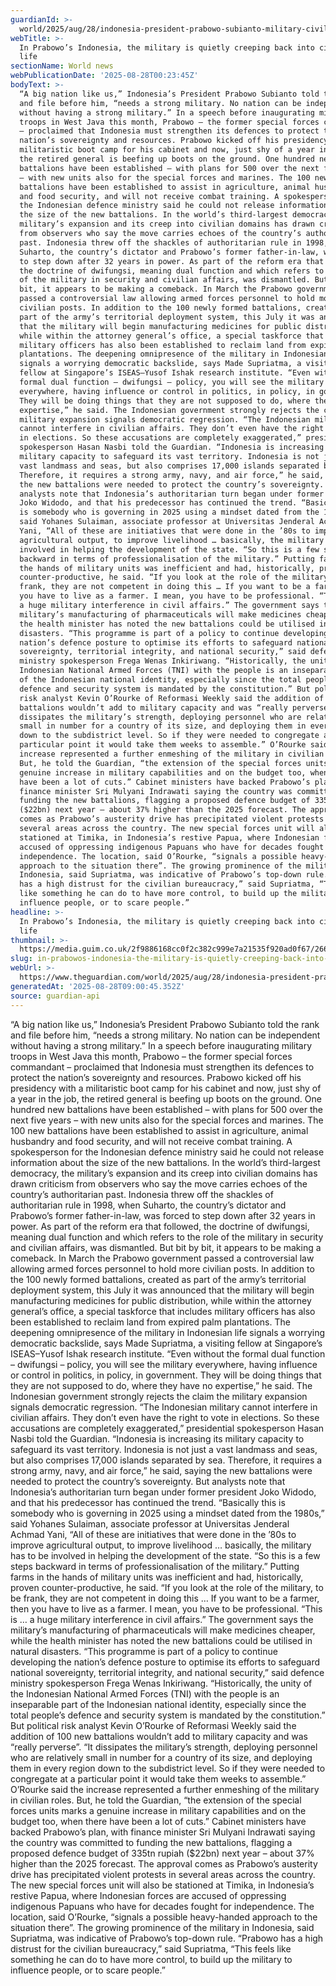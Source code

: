 ```yaml
---
guardianId: >-
  world/2025/aug/28/indonesia-president-prabowo-subianto-military-civilian-affairs
webTitle: >-
  In Prabowo’s Indonesia, the military is quietly creeping back into civilian
  life
sectionName: World news
webPublicationDate: '2025-08-28T00:23:45Z'
bodyText: >-
  “A big nation like us,” Indonesia’s President Prabowo Subianto told the rank
  and file before him, “needs a strong military. No nation can be independent
  without having a strong military.” In a speech before inaugurating military
  troops in West Java this month, Prabowo – the former special forces commandant
  – proclaimed that Indonesia must strengthen its defences to protect the
  nation’s sovereignty and resources. Prabowo kicked off his presidency with a
  militaristic boot camp for his cabinet and now, just shy of a year in the job,
  the retired general is beefing up boots on the ground. One hundred new
  battalions have been established – with plans for 500 over the next five years
  – with new units also for the special forces and marines. The 100 new
  battalions have been established to assist in agriculture, animal husbandry
  and food security, and will not receive combat training. A spokesperson for
  the Indonesian defence ministry said he could not release information about
  the size of the new battalions. In the world’s third-largest democracy, the
  military’s expansion and its creep into civilian domains has drawn criticism
  from observers who say the move carries echoes of the country’s authoritarian
  past. Indonesia threw off the shackles of authoritarian rule in 1998, when
  Suharto, the country’s dictator and Prabowo’s former father-in-law, was forced
  to step down after 32 years in power. As part of the reform era that followed,
  the doctrine of dwifungsi, meaning dual function and which refers to the role
  of the military in security and civilian affairs, was dismantled. But bit by
  bit, it appears to be making a comeback. In March the Prabowo government
  passed a controversial law allowing armed forces personnel to hold more
  civilian posts. In addition to the 100 newly formed battalions, created as
  part of the army’s territorial deployment system, this July it was announced
  that the military will begin manufacturing medicines for public distribution,
  while within the attorney general’s office, a special taskforce that includes
  military officers has also been established to reclaim land from expired palm
  plantations. The deepening omnipresence of the military in Indonesian life
  signals a worrying democratic backslide, says Made Supriatma, a visiting
  fellow at Singapore’s ISEAS–Yusof Ishak research institute. “Even without the
  formal dual function – dwifungsi – policy, you will see the military
  everywhere, having influence or control in politics, in policy, in government.
  They will be doing things that they are not supposed to do, where they have no
  expertise,” he said. The Indonesian government strongly rejects the claim the
  military expansion signals democratic regression. “The Indonesian military
  cannot interfere in civilian affairs. They don’t even have the right to vote
  in elections. So these accusations are completely exaggerated,” presidential
  spokesperson Hasan Nasbi told the Guardian. “Indonesia is increasing its
  military capacity to safeguard its vast territory. Indonesia is not just a
  vast landmass and seas, but also comprises 17,000 islands separated by sea.
  Therefore, it requires a strong army, navy, and air force,” he said, saying
  the new battalions were needed to protect the country’s sovereignty. But
  analysts note that Indonesia’s authoritarian turn began under former president
  Joko Widodo, and that his predecessor has continued the trend. “Basically this
  is somebody who is governing in 2025 using a mindset dated from the 1980s,”
  said Yohanes Sulaiman, associate professor at Universitas Jenderal Achmad
  Yani, “All of these are initiatives that were done in the ’80s to improve
  agricultural output, to improve livelihood … basically, the military has to be
  involved in helping the development of the state. “So this is a few steps
  backward in terms of professionalisation of the military.” Putting farms in
  the hands of military units was inefficient and had, historically, proven
  counter-productive, he said. “If you look at the role of the military, to be
  frank, they are not competent in doing this … If you want to be a farmer, then
  you have to live as a farmer. I mean, you have to be professional. “This is …
  a huge military interference in civil affairs.” The government says the
  military’s manufacturing of pharmaceuticals will make medicines cheaper, while
  the health minister has noted the new battalions could be utilised in natural
  disasters. “This programme is part of a policy to continue developing the
  nation’s defence posture to optimise its efforts to safeguard national
  sovereignty, territorial integrity, and national security,” said defence
  ministry spokesperson Frega Wenas Inkiriwang. “Historically, the unity of the
  Indonesian National Armed Forces (TNI) with the people is an inseparable part
  of the Indonesian national identity, especially since the total people’s
  defence and security system is mandated by the constitution.” But political
  risk analyst Kevin O’Rourke of Reformasi Weekly said the addition of 100 new
  battalions wouldn’t add to military capacity and was “really perverse”. “It
  dissipates the military’s strength, deploying personnel who are relatively
  small in number for a country of its size, and deploying them in every region
  down to the subdistrict level. So if they were needed to congregate at a
  particular point it would take them weeks to assemble.” O’Rourke said the
  increase represented a further enmeshing of the military in civilian roles.
  But, he told the Guardian, “the extension of the special forces units marks a
  genuine increase in military capabilities and on the budget too, when there
  have been a lot of cuts.” Cabinet ministers have backed Prabowo’s plan, with
  finance minister Sri Mulyani Indrawati saying the country was committed to
  funding the new battalions, flagging a proposed defence budget of 335tn rupiah
  ($22bn) next year – about 37% higher than the 2025 forecast. The approval
  comes as Prabowo’s austerity drive has precipitated violent protests in
  several areas across the country. The new special forces unit will also be
  stationed at Timika, in Indonesia’s restive Papua, where Indonesian forces are
  accused of oppressing indigenous Papuans who have for decades fought for
  independence. The location, said O’Rourke, “signals a possible heavy-handed
  approach to the situation there”. The growing prominence of the military in
  Indonesia, said Supriatma, was indicative of Prabowo’s top-down rule. “Prabowo
  has a high distrust for the civilian bureaucracy,” said Supriatma, “This feels
  like something he can do to have more control, to build up the military to
  influence people, or to scare people.”
headline: >-
  In Prabowo’s Indonesia, the military is quietly creeping back into civilian
  life
thumbnail: >-
  https://media.guim.co.uk/2f9886168cc0f2c382c999e7a21535f920ad0f67/266_0_2105_1684/500.jpg
slug: in-prabowos-indonesia-the-military-is-quietly-creeping-back-into-civilian-life
webUrl: >-
  https://www.theguardian.com/world/2025/aug/28/indonesia-president-prabowo-subianto-military-civilian-affairs
generatedAt: '2025-08-28T09:00:45.352Z'
source: guardian-api
---
```

“A big nation like us,” Indonesia’s President Prabowo Subianto told the rank and file before him, “needs a strong military. No nation can be independent without having a strong military.” In a speech before inaugurating military troops in West Java this month, Prabowo – the former special forces commandant – proclaimed that Indonesia must strengthen its defences to protect the nation’s sovereignty and resources. Prabowo kicked off his presidency with a militaristic boot camp for his cabinet and now, just shy of a year in the job, the retired general is beefing up boots on the ground. One hundred new battalions have been established – with plans for 500 over the next five years – with new units also for the special forces and marines. The 100 new battalions have been established to assist in agriculture, animal husbandry and food security, and will not receive combat training. A spokesperson for the Indonesian defence ministry said he could not release information about the size of the new battalions. In the world’s third-largest democracy, the military’s expansion and its creep into civilian domains has drawn criticism from observers who say the move carries echoes of the country’s authoritarian past. Indonesia threw off the shackles of authoritarian rule in 1998, when Suharto, the country’s dictator and Prabowo’s former father-in-law, was forced to step down after 32 years in power. As part of the reform era that followed, the doctrine of dwifungsi, meaning dual function and which refers to the role of the military in security and civilian affairs, was dismantled. But bit by bit, it appears to be making a comeback. In March the Prabowo government passed a controversial law allowing armed forces personnel to hold more civilian posts. In addition to the 100 newly formed battalions, created as part of the army’s territorial deployment system, this July it was announced that the military will begin manufacturing medicines for public distribution, while within the attorney general’s office, a special taskforce that includes military officers has also been established to reclaim land from expired palm plantations. The deepening omnipresence of the military in Indonesian life signals a worrying democratic backslide, says Made Supriatma, a visiting fellow at Singapore’s ISEAS–Yusof Ishak research institute. “Even without the formal dual function – dwifungsi – policy, you will see the military everywhere, having influence or control in politics, in policy, in government. They will be doing things that they are not supposed to do, where they have no expertise,” he said. The Indonesian government strongly rejects the claim the military expansion signals democratic regression. “The Indonesian military cannot interfere in civilian affairs. They don’t even have the right to vote in elections. So these accusations are completely exaggerated,” presidential spokesperson Hasan Nasbi told the Guardian. “Indonesia is increasing its military capacity to safeguard its vast territory. Indonesia is not just a vast landmass and seas, but also comprises 17,000 islands separated by sea. Therefore, it requires a strong army, navy, and air force,” he said, saying the new battalions were needed to protect the country’s sovereignty. But analysts note that Indonesia’s authoritarian turn began under former president Joko Widodo, and that his predecessor has continued the trend. “Basically this is somebody who is governing in 2025 using a mindset dated from the 1980s,” said Yohanes Sulaiman, associate professor at Universitas Jenderal Achmad Yani, “All of these are initiatives that were done in the ’80s to improve agricultural output, to improve livelihood … basically, the military has to be involved in helping the development of the state. “So this is a few steps backward in terms of professionalisation of the military.” Putting farms in the hands of military units was inefficient and had, historically, proven counter-productive, he said. “If you look at the role of the military, to be frank, they are not competent in doing this … If you want to be a farmer, then you have to live as a farmer. I mean, you have to be professional. “This is … a huge military interference in civil affairs.” The government says the military’s manufacturing of pharmaceuticals will make medicines cheaper, while the health minister has noted the new battalions could be utilised in natural disasters. “This programme is part of a policy to continue developing the nation’s defence posture to optimise its efforts to safeguard national sovereignty, territorial integrity, and national security,” said defence ministry spokesperson Frega Wenas Inkiriwang. “Historically, the unity of the Indonesian National Armed Forces (TNI) with the people is an inseparable part of the Indonesian national identity, especially since the total people’s defence and security system is mandated by the constitution.” But political risk analyst Kevin O’Rourke of Reformasi Weekly said the addition of 100 new battalions wouldn’t add to military capacity and was “really perverse”. “It dissipates the military’s strength, deploying personnel who are relatively small in number for a country of its size, and deploying them in every region down to the subdistrict level. So if they were needed to congregate at a particular point it would take them weeks to assemble.” O’Rourke said the increase represented a further enmeshing of the military in civilian roles. But, he told the Guardian, “the extension of the special forces units marks a genuine increase in military capabilities and on the budget too, when there have been a lot of cuts.” Cabinet ministers have backed Prabowo’s plan, with finance minister Sri Mulyani Indrawati saying the country was committed to funding the new battalions, flagging a proposed defence budget of 335tn rupiah ($22bn) next year – about 37% higher than the 2025 forecast. The approval comes as Prabowo’s austerity drive has precipitated violent protests in several areas across the country. The new special forces unit will also be stationed at Timika, in Indonesia’s restive Papua, where Indonesian forces are accused of oppressing indigenous Papuans who have for decades fought for independence. The location, said O’Rourke, “signals a possible heavy-handed approach to the situation there”. The growing prominence of the military in Indonesia, said Supriatma, was indicative of Prabowo’s top-down rule. “Prabowo has a high distrust for the civilian bureaucracy,” said Supriatma, “This feels like something he can do to have more control, to build up the military to influence people, or to scare people.”
